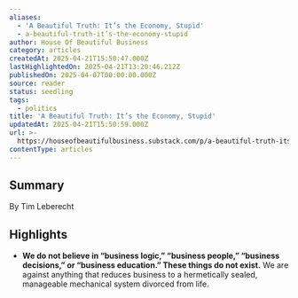 ```yaml
---
aliases:
  - 'A Beautiful Truth: It’s the Economy, Stupid'
  - a-beautiful-truth-it’s-the-economy-stupid
author: House Of Beautiful Business
category: articles
createdAt: 2025-04-21T15:50:47.000Z
lastHighlightedOn: 2025-04-21T13:20:46.212Z
publishedOn: 2025-04-07T00:00:00.000Z
source: reader
status: seedling
tags:
  - politics
title: 'A Beautiful Truth: It’s the Economy, Stupid'
updatedAt: 2025-04-21T15:50:59.000Z
url: >-
  https://houseofbeautifulbusiness.substack.com/p/a-beautiful-truth-its-the-economy?utm_source=post-email-title&publication_id=3771609&post_id=160767303&utm_campaign=email-post-title&isFreemail=true&r=31t9d7&triedRedirect=true&utm_medium=email
contentType: articles
---
```

## Summary

By Tim Leberecht

## Highlights

- **We do not believe in “business logic,” “business people,” “business decisions,” or “business education.” These things do not exist.** We are against anything that reduces business to a hermetically sealed, manageable mechanical system divorced from life.
